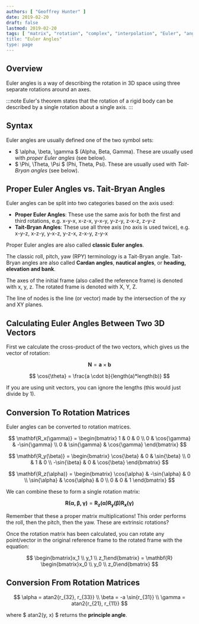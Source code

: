 ```yaml
---
authors: [ "Geoffrey Hunter" ]
date: 2019-02-20
draft: false
lastmod: 2019-02-20
tags: [ "matrix", "rotation", "complex", "interpolation", "Euler", "angle", "RPY", "gimbal lock", "attitude", "orientation", "vector", "intrinsic", extrinsic" ]
title: "Euler Angles"
type: page
---
```


## Overview

Euler angles is a way of describing the rotation in 3D space using three separate rotations around an axes.

:::note
Euler's theorem states that the rotation of a rigid body can be described by a single rotation about a single axis.
:::

## Syntax

Euler angles are usually defined one of the two symbol sets:

* $ \alpha, \beta, \gamma $ (Alpha, Beta, Gamma). These are usually used with _proper Euler angles_ (see below).
* $ \Phi, \Theta, \Psi $ (Phi, Theta, Psi). These are usually used with _Tait-Bryan angles_ (see below).


## Proper Euler Angles vs. Tait-Bryan Angles

Euler angles can be split into two categories based on the axis used:

* **Proper Euler Angles**: These use the same axis for both the first and third rotations, e.g. x-y-x, x-z-x, y-x-y, y-z-y, z-x-z, z-y-z
* **Tait-Bryan Angles**: These use all three axis (no axis is used twice), e.g. x-y-z, x-z-y, y-x-z, y-z-x, z-x-y, z-y-x

Proper Euler angles are also called **classic Euler angles**.

The classic roll, pitch, yaw (RPY) terminology is a Tait-Bryan angle. Tait-Bryan angles are also called **Cardan angles**, **nautical angles**, or **heading, elevation and bank**.

The axes of the initial frame (also called the reference frame) is denoted with x, y, z. The rotated frame is denoted with X, Y, Z.

The line of nodes is the line (or vector) made by the intersection of the xy and XY planes.


## Calculating Euler Angles Between Two 3D Vectors

First we calculate the cross-product of the two vectors, which gives us the vector of rotation:

$$ \mathbf{N} = \mathbf{a} \times \mathbf{b} $$

$$ \cos{\theta} = \frac{a \cdot b}{length(a)*length(b)} $$

If you are using unit vectors, you can ignore the lengths (this would just divide by 1).


## Conversion To Rotation Matrices

Euler angles can be converted to rotation matrices.

$$
\mathbf{R_x(\gamma)} = \begin{bmatrix}
    1 &     0 &             0 \\
    0 &     \cos{\gamma} &  -\sin{\gamma} \\
    0 &     \sin{\gamma} &  \cos{\gamma}
\end{bmatrix}
$$


$$
\mathbf{R_y(\beta)} = \begin{bmatrix}
    \cos{\beta} &   0 &     \sin{\beta} \\
    0 &             1 &     0 \\
    -\sin{\beta} &  0 &     \cos{\beta}
\end{bmatrix}
$$

$$
\mathbf{R_z(\alpha)} = \begin{bmatrix}
    \cos{\alpha} &  -\sin{\alpha} &     0 \\
    \sin{\alpha} &  \cos{\alpha} &      0 \\
    0 &             0 &                 1     
\end{bmatrix}
$$

We can combine these to form a single rotation matrix:

$$ \mathbf{R(\alpha, \beta, \gamma)} = \mathbf{R_z(\alpha)} \mathbf{R_y(\beta)} \mathbf{R_x(\gamma)} $$

Remember that these a proper matrix multiplications! This order performs the roll, then the pitch, then the yaw. These are extrinsic rotations?

Once the rotation matrix has been calculated, you can rotate any point/vector in the original reference frame to the rotated frame with the equation:

$$
\begin{bmatrix}x_1 \\ y_1 \\ z_1\end{bmatrix} =
\mathbf{R} \begin{bmatrix}x_0 \\ y_0 \\ z_0\end{bmatrix} 
$$


## Conversion From Rotation Matrices

$$
\alpha = atan2{r_{32}, r_{33}} \\
\beta = -a \sin{r_{31}} \\
\gamma = atan2{r_{21}, r_{11}}
 $$

 where $ atan2(y, x) $ returns the **principle angle**.

 